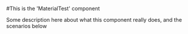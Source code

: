 

<Meta title="MDX types|Checkbox" component={CheckBoxCustom} />

#This is the 'MaterialTest' component

Some description here about what this component really does, and the scenarios below

<Preview>
  <Story name="Unchecked by default">
      <CheckBoxCustom
        id={"Checkbox_1"}
        label={text("label","Pink")}
        value={text("value","Pink")}
      />
  </Story>
</Preview>

<Preview>
    <Story name="Checked by default">
      <CheckBoxCustom
        id={"Checkbox_2"}
        label={text("label","Purple")}
        value={text("value","Purple")}
        checked={true}
      />
  </Story>
</Preview>

<Preview>
    <Story name="Disabled">
      <CheckBoxCustom
        isDisabled={boolean("disabled",true)}
        id={"Checkbox_3"}
        label={text("label","Purple")}
        value={text("value","Purple")}
      />
  </Story>
</Preview>
